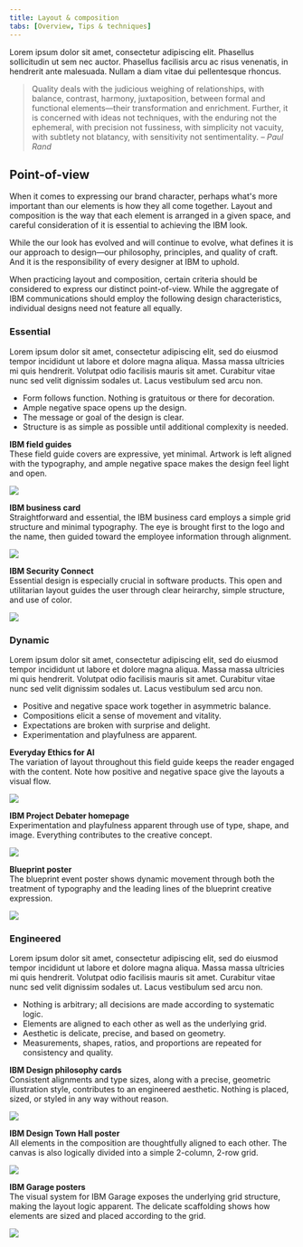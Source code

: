 ```yaml
---
title: Layout & composition
tabs: [Overview, Tips & techniques]
---
```


<PageDescription>

Lorem ipsum dolor sit amet, consectetur adipiscing elit. Phasellus sollicitudin ut sem nec auctor. Phasellus facilisis arcu ac risus venenatis, in hendrerit ante malesuada. Nullam a diam vitae dui pellentesque rhoncus.

</PageDescription>

> Quality deals with the judicious weighing of relationships, with balance, contrast, harmony, juxtaposition, between formal and functional elements—their transformation and enrichment. Further, it is concerned with ideas not techniques, with the enduring not the ephemeral, with precision not fussiness, with simplicity not vacuity, with subtlety not blatancy, with sensitivity not sentimentality.
> <cite>– Paul Rand</cite>

## Point-of-view

When it comes to expressing our brand character, perhaps what's more important than our elements is how they all come together. Layout and composition is the way that each element is arranged in a given space, and careful consideration of it is essential to achieving the IBM look.

While the our look has evolved and will continue to evolve, what defines it is our approach to design—our philosophy, principles, and quality of craft. And it is the responsibility of every designer at IBM to uphold. 

When practicing layout and composition, certain criteria should be considered to express our distinct point-of-view. While the aggregate of IBM communications should employ the following design characteristics, individual designs need not feature all equally.

<Row className="example-section">
<Column colMd={2} colLg={4}>

### Essential

</Column>
<Column colMd={6} colLg={8}>

Lorem ipsum dolor sit amet, consectetur adipiscing elit, sed do eiusmod tempor incididunt ut labore et dolore magna aliqua. Massa massa ultricies mi quis hendrerit. Volutpat odio facilisis mauris sit amet. Curabitur vitae nunc sed velit dignissim sodales ut. Lacus vestibulum sed arcu non.

- Form follows function. Nothing is gratuitous or there for decoration.
- Ample negative space opens up the design.
- The message or goal of the design is clear.
- Structure is as simple as possible until additional complexity is needed.

</Column>
</Row>

<Row>
<Column colMd={2} colLg={3} className="hide-mobile">
<Aside className="example-aside">

**IBM field guides**<br/>
These field guide covers are expressive, yet minimal. Artwork is left aligned with the typography, and ample negative space makes the design feel light and open.
</Aside>
</Column>

<Column colMd={6} colLg={8} offsetLg={1}>

![](/images/Systems2.png)

</Column>
</Row>

<Row>
<Column colMd={2} colLg={3} className="hide-mobile">
<Aside className="example-aside">

**IBM business card**<br/>
Straightforward and essential, the IBM business card employs a simple grid structure and minimal typography. The eye is brought first to the logo and the name, then guided toward the employee information through alignment.
</Aside>
</Column>

<Column colMd={6} colLg={8} offsetLg={1}>

![](/images/Business.png)

</Column>
</Row>

<Row>
<Column colMd={2} colLg={3} className="hide-mobile">
<Aside className="example-aside">

**IBM Security Connect**<br/>
Essential design is especially crucial in software products. This open and utilitarian layout guides the user through clear heirarchy, simple structure, and use of color.
</Aside>
</Column>

<Column colMd={6} colLg={8} offsetLg={1}>

![](/images/Config-input.png)

</Column>
</Row>

<Row className="example-section">
<Column colMd={2} colLg={4}>

### Dynamic

</Column>
<Column colMd={6} colLg={8}>

Lorem ipsum dolor sit amet, consectetur adipiscing elit, sed do eiusmod tempor incididunt ut labore et dolore magna aliqua. Massa massa ultricies mi quis hendrerit. Volutpat odio facilisis mauris sit amet. Curabitur vitae nunc sed velit dignissim sodales ut. Lacus vestibulum sed arcu non.

- Positive and negative space work together in asymmetric balance.
- Compositions elicit a sense of movement and vitality.
- Expectations are broken with surprise and delight.
- Experimentation and playfulness are apparent.

</Column>
</Row>

<Row>
<Column colMd={2} colLg={3} className="hide-mobile">
<Aside className="example-aside">

**Everyday Ethics for AI**<br/>
The variation of layout throughout this field guide keeps the reader engaged with the content. Note how positive and negative space give the layouts a visual flow.
</Aside>
</Column>

<Column colMd={6} colLg={8} offsetLg={1}>

![](/images/AI-Ethics-GIF_v3.gif)

</Column>
</Row>

<Row>
<Column colMd={2} colLg={3} className="hide-mobile">
<Aside className="example-aside">

**IBM Project Debater homepage**<br/>
Experimentation and playfulness apparent through use of type, shape, and image. Everything contributes to the creative concept.
</Aside>
</Column>

<Column colMd={6} colLg={8} offsetLg={1}>

![](/images/AI_Site.png)

</Column>
</Row>

<Row>
<Column colMd={2} colLg={3} className="hide-mobile">
<Aside className="example-aside">

**Blueprint poster**<br/>
The blueprint event poster shows dynamic movement through both the treatment of typography and the leading lines of the blueprint creative expression.
</Aside>
</Column>

<Column colMd={6} colLg={8} offsetLg={1}>

![](/images/BluePoster.png)

</Column>
</Row>

<Row className="example-section">
<Column colMd={2} colLg={4}>

### Engineered

</Column>
<Column colMd={6} colLg={8}>

Lorem ipsum dolor sit amet, consectetur adipiscing elit, sed do eiusmod tempor incididunt ut labore et dolore magna aliqua. Massa massa ultricies mi quis hendrerit. Volutpat odio facilisis mauris sit amet. Curabitur vitae nunc sed velit dignissim sodales ut. Lacus vestibulum sed arcu non.

- Nothing is arbitrary; all decisions are made according to systematic logic.
- Elements are aligned to each other as well as the underlying grid.
- Aesthetic is delicate, precise, and based on geometry.
- Measurements, shapes, ratios, and proportions are repeated for consistency and quality.

</Column>
</Row>

<Row>
<Column colMd={2} colLg={3} className="hide-mobile">
<Aside className="example-aside">

**IBM Design philosophy cards**<br/>
Consistent alignments and type sizes, along with a precise, geometric illustration style, contributes to an engineered aesthetic. Nothing is placed, sized, or styled in any way without reason.
</Aside>
</Column>

<Column colMd={6} colLg={8} offsetLg={1}>

![](/images/Design.png)

</Column>
</Row>

<Row>

<Column colMd={2} colLg={3} className="hide-mobile">
<Aside className="example-aside">

**IBM Design Town Hall poster**<br/>
All elements in the composition are thoughtfully aligned to each other. The canvas is also logically divided into a simple 2-column, 2-row grid.
</Aside>
</Column>

<Column colMd={6} colLg={8} offsetLg={1}>

![](/images/DesignTownHall.png)

</Column>
</Row>

<Row>
<Column colMd={2} colLg={3} className="hide-mobile">
<Aside className="example-aside">

**IBM Garage posters**<br/>
The visual system for IBM Garage exposes the underlying grid structure, making the layout logic apparent. The delicate scaffolding shows how elements are sized and placed according to the grid.
</Aside>
</Column>

<Column colMd={6} colLg={8} offsetLg={1}>

![](/images/Garage.png)

</Column>
</Row>

